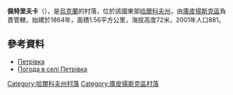 {{coord|49|38|28|N|37|36|23|E|scale:100000_region:UA|display=title}}

'''佩特里夫卡'''（{{lang-uk|Осиново}}），是[[烏克蘭|烏克蘭]]的村落，位於該國東部[[哈爾科夫州|哈爾科夫州]]，由[[庫皮揚斯克區|庫皮揚斯克區]]負責管轄，始建於1864年，面積1.56平方公里，海拔高度72米，2001年人口881。

==參考資料==
*[http://w1.c1.rada.gov.ua/pls/z7502/A005?rdat1=09.01.2009&rf7571=33601 Петрівка]{{dead link|date=2017年11月 |bot=InternetArchiveBot |fix-attempted=yes }}
* [http://weather.in.ua/ua/har'kovskaja/20113 Погода в селі Петрівка] {{Wayback|url=http://weather.in.ua/ua/har%27kovskaja/20113 |date=20200812191613 }}

{{DEFAULTSORT:Осиново}}
[[Category:哈爾科夫州村落|Category:哈爾科夫州村落]]
[[Category:庫皮揚斯克區村落|Category:庫皮揚斯克區村落]]


{{Kharkiv-geo-stub}}